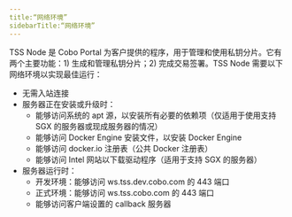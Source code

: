 ```yaml
---
title:“网络环境”
sidebarTitle:“网络环境”
---
```


TSS Node 是 Cobo Portal 为客户提供的程序，用于管理和使用私钥分片。它有两个主要功能：1) 生成和管理私钥分片；2) 完成交易签署。TSS Node 需要以下网络环境以实现最佳运行：

- 无需入站连接
- 服务器正在安装或升级时：
  - 能够访问系统的 apt 源，以安装所有必要的依赖项（仅适用于使用支持 SGX 的服务器或现成服务器的情况）
  - 能够访问 Docker Engine 安装文件，以安装 Docker Engine
  - 能够访问 docker.io 注册表（公共 Docker 注册表）
  - 能够访问 Intel 网站以下载驱动程序（适用于支持 SGX 的服务器）
- 服务器运行时：
  - 开发环境：能够访问 ws.tss.dev.cobo.com 的 443 端口
  - 正式环境：能够访问 ws.tss.cobo.com 的 443 端口
  - 能够访问客户端设置的 callback 服务器 